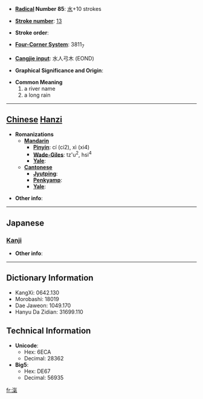 * '''[[Wiktionary:Chinese radical index| Radical]] Number 85''': [[Wiktionary:Chinese radical index 水|水]]+10 strokes

* '''[[Wiktionary:Chinese total strokes index|Stroke number]]''': [[Wiktionary:Chinese total strokes index 13|13]]

* '''Stroke order''': 

* '''[[Wiktionary:Chinese four corner index|Four-Corner System]]''': 3811<sub>7</sub>

* '''[[Wiktionary:Chinese Cangjie index|Cangjie input]]''': 水人弓木 (EOND)

* '''Graphical Significance and Origin''': 

* '''Common Meaning'''
*#a river name
*# a long rain


----

== [[Chinese]] [[Hanzi]] ==

* '''Romanizations'''
** '''[[Mandarin]]'''
*** '''[[Pinyin]]''': cí (ci2), xì (xi4)
*** '''[[Wade-Giles]]''': tz'u<sup>2</sup>, hsi<sup>4</sup>
*** '''[[Yale]]''': 
** '''[[Cantonese]]'''
*** '''[[Jyutping]]''':
*** '''[[Penkyamp]]''': 
*** '''[[Yale]]''': 

* '''Other info''': 

----

==Japanese==
===[[Kanji]]===
{{kanji|on readings=[[き]] (ki), [[け]] (ke), [[けつ]] (ketsu), [[けち]] (kechi)|kun readings=}}

* '''Other info''':  

----

== Dictionary Information ==

* KangXi: 0642.130
* Morobashi: 18019
* Dae Jaweon: 1049.170
* Hanyu Da Zidian: 31699.110

== Technical Information ==

* '''Unicode''':
** Hex: 6ECA
** Decimal: 28362
* '''Big5''':
** Hex: DE67
** Decimal: 56935

[[fr:滊]]